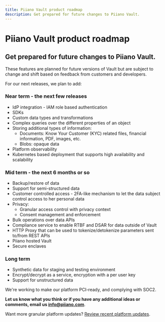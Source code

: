 ```yaml
---
title: Piiano Vault product roadmap
description: Get prepared for future changes to Piiano Vault.
---
```


<h1 className="hero__title">Piiano Vault product roadmap</h1>
<h2 className="hero__subtitle margin-top--none">Get prepared for future changes to Piiano Vault.</h2>

These features are planned for future versions of Vault but are subject to change and shift based on feedback from customers and developers. 

For our next releases, we plan to add:

### Near term - the next few releases

* IdP integration - IAM role based authentication
* SDKs
* Custom data types and transformations
* Complex queries over the different properties of an object
* Storing additional types of information:
    * Documents: Know Your Customer (KYC) related files, financial information, PDF, images, etc.
    * Blobs: opaque data
* Platform observability
* Kubernetes based deployment that supports high availability and scalability

### Mid term - the next 6 months or so

* Backup/restore of data
* Support for semi-structured data
* Customer controlled access - 2FA-like mechanism to let the data subject control access to her personal data
* Privacy:
    * Granular access control with privacy context
    * Consent management and enforcement
* Bulk operations over data APIs
* Compliance service to enable RTBF and DSAR for data outside of Vault
* HTTP Proxy that can be used to tokenize/detokenize parameters sent to/from REST APIs
* Piiano hosted Vault
* Secure enclaves

### Long term

* Synthetic data for staging and testing environment
* Encrypt/decrypt as a service, encryption with a per user key
* Support for unstructured data

We're working to make our platform PCI-ready, and complying with SOC2.

**Let us know what you think or if you have any additional ideas or comments, email us info@piiano.com**.

Want more granular platform updates? [Review recent platform updates](/changelog).
